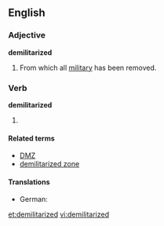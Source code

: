 ==English==

===Adjective===
'''demilitarized'''
# From which all [[military]] has been removed.

===Verb===
'''demilitarized'''

# {{past of|[[demilitarize]]}}

====Related terms====
*[[DMZ]]
*[[demilitarized zone]]

====Translations====
* German: {{t-|de|entmilitarisiert}}

[[et:demilitarized]]
[[vi:demilitarized]]